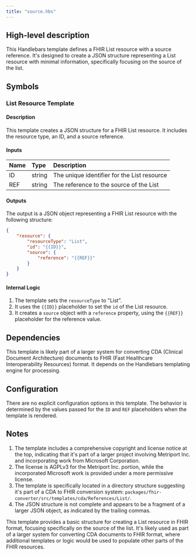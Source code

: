 ```yaml
---
title: "source.hbs"
---
```


## High-level description
This Handlebars template defines a FHIR List resource with a source reference. It's designed to create a JSON structure representing a List resource with minimal information, specifically focusing on the source of the list.

## Symbols

### List Resource Template
#### Description
This template creates a JSON structure for a FHIR List resource. It includes the resource type, an ID, and a source reference.

#### Inputs
| Name | Type | Description |
|:-----|:-----|:------------|
| ID   | string | The unique identifier for the List resource |
| REF  | string | The reference to the source of the List |

#### Outputs
The output is a JSON object representing a FHIR List resource with the following structure:
```json
{
    "resource": {
        "resourceType": "List",
        "id": "{{ID}}",
        "source": {
            "reference": "{{REF}}"
        }
    }
}
```

#### Internal Logic
1. The template sets the `resourceType` to "List".
2. It uses the `{{ID}}` placeholder to set the `id` of the List resource.
3. It creates a `source` object with a `reference` property, using the `{{REF}}` placeholder for the reference value.

## Dependencies
This template is likely part of a larger system for converting CDA (Clinical Document Architecture) documents to FHIR (Fast Healthcare Interoperability Resources) format. It depends on the Handlebars templating engine for processing.

## Configuration
There are no explicit configuration options in this template. The behavior is determined by the values passed for the `ID` and `REF` placeholders when the template is rendered.

## Notes
1. The template includes a comprehensive copyright and license notice at the top, indicating that it's part of a larger project involving Metriport Inc. and incorporating work from Microsoft Corporation.
2. The license is AGPLv3 for the Metriport Inc. portion, while the incorporated Microsoft work is provided under a more permissive license.
3. The template is specifically located in a directory structure suggesting it's part of a CDA to FHIR conversion system: `packages/fhir-converter/src/templates/cda/References/List/`.
4. The JSON structure is not complete and appears to be a fragment of a larger JSON object, as indicated by the trailing commas.

This template provides a basic structure for creating a List resource in FHIR format, focusing specifically on the source of the list. It's likely used as part of a larger system for converting CDA documents to FHIR format, where additional templates or logic would be used to populate other parts of the FHIR resources.